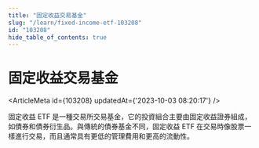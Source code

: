 ```yaml
---
title: "固定收益交易基金"
slug: "/learn/fixed-income-etf-103208"
id: "103208"
hide_table_of_contents: true
---
```



# 固定收益交易基金

<ArticleMeta id={103208} updatedAt={'2023-10-03 08:20:17'} />
<div className='border-solid border-b border-t-0 my-4 border-[var(--ifm-color-gray-300)]' />

固定收益 ETF 是一種交易所交易基金，它的投資組合主要由固定收益證券組成，如債券和債券衍生品。與傳統的債券基金不同，固定收益 ETF 在交易時像股票一樣進行交易，而且通常具有更低的管理費用和更高的流動性。
